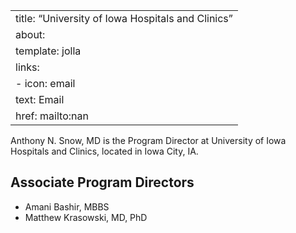 
---
title: "University of Iowa Hospitals and Clinics"
about:
  template: jolla
  links:
    - icon: email
      text: Email
      href: mailto:nan
---

Anthony N. Snow, MD is the Program Director at University of Iowa Hospitals and Clinics, located in Iowa City, IA. 

## Associate Program Directors

- Amani Bashir, MBBS
- Matthew Krasowski, MD, PhD
